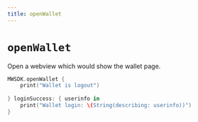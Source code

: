 ```yaml
---
title: openWallet
---
```


# `openWallet`
Open a webview which would show the wallet page.

```Swift
MWSDK.openWallet {
    print("Wallet is logout")
    
} loginSuccess: { userinfo in
    print("Wallet login: \(String(describing: userinfo))")
}
```